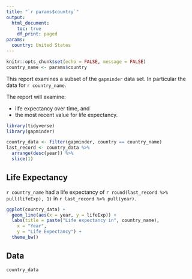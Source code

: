 ```yaml
---
title: "`r params$country`"
output:
  html_document: 
    toc: true
    df_print: paged
params:
  country: United States 
---
```


<!-- This file by Charlotte Wickham is licensed under a Creative Commons Attribution 4.0 International License. -->

```r
knitr::opts_chunk$set(echo = FALSE, message = FALSE)
country_name <- params$country
```

This report examines a subset of the `gapminder` data set.  In particular the data for `r country_name`.

The report will examine:

* life expectancy over time, and 
* the most recent value for life expectancy.

```r
library(tidyverse)
library(gapminder)

country_data <- filter(gapminder, country == country_name)
last_record <- country_data %>%
  arrange(desc(year)) %>%
  slice(1)
```

## Life Expectancy

`r country_name` had a life expectancy of `r round(last_record %>% pull(lifeExp), 1)` in `r last_record %>% pull(year)`.

```r
ggplot(country_data) + 
  geom_line(aes(x = year, y = lifeExp)) +
  labs(title = paste("Life expectancy in", country_name),
    x = "Year",
    y = "Life Expectancy") +
  theme_bw()
```

## Data

```r
country_data
```
